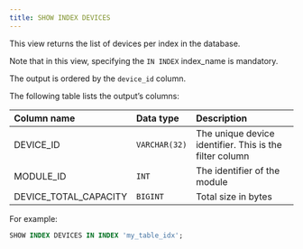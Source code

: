 ```yaml
---
title: SHOW INDEX DEVICES
---
```


This view returns the list of devices per index in the database.

Note that in this view, specifying the `IN INDEX` index_name is mandatory.

The output is ordered by the `device_id` column.

The following table lists the output’s columns:

|Column name|Data type|Description|
| :- | :- | :- |
|DEVICE_ID|`VARCHAR(32)`|The unique device identifier. This is the filter column|
|MODULE_ID|`INT`|The identifier of the module|
|DEVICE_TOTAL_CAPACITY|`BIGINT`|Total size in bytes|

For example:

```sql
SHOW INDEX DEVICES IN INDEX 'my_table_idx';
```

